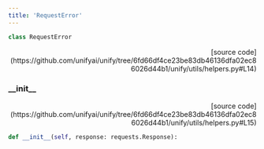 ```yaml
---
title: 'RequestError'
---
```


```python
class RequestError
```

<p align="right">[source code](https://github.com/unifyai/unify/tree/6fd66df4ce23be83db46136dfa02ec86026d44b1/unify/utils/helpers.py#L14)</p>



### \_\_init\_\_

<p align="right">[source code](https://github.com/unifyai/unify/tree/6fd66df4ce23be83db46136dfa02ec86026d44b1/unify/utils/helpers.py#L15)</p>

```python
def __init__(self, response: requests.Response):
```

